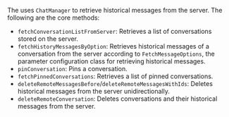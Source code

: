 <PlatformWrapper platform="flutter">

The <Vg k="CHAT_SDK"/> uses `ChatManager` to retrieve historical messages from the server. The following are the core methods:

- `fetchConversationListFromServer`: Retrieves a list of conversations stored on the server.
- `fetchHistoryMessagesByOption`: Retrieves historical messages of a conversation from the server according to `FetchMessageOptions`, the parameter configuration class for retrieving historical messages.
- `pinConversation`: Pins a conversation.
- `fetchPinnedConversations`: Retrieves a list of pinned conversations.
- `deleteRemoteMessagesBefore`/`deleteRemoteMessagesWithIds`: Deletes historical messages from the server unidirectionally.
- `deleteRemoteConversation`: Deletes conversations and their historical messages from the server.

</PlatformWrapper>
